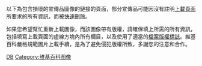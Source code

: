{{hiddencat}}
{{Empty category}}
以下為包含損壞的宣傳品圖像的鏈接的頁面，部分宣傳品可能因沒有註明[[Special:上传文件|上載頁面]]所要求的所有資訊，而被[[Wikipedia:快速删除|快速刪除]]。

如果您希望幫忙重新上載圖像，而該圖像帶有版權，請確保填上所需的所有資訊，包括填寫上載頁面的虛線方塊內所有欄目，以及使用了適當的[[Wikipedia:图像版权标志|檔案版權標誌]]。維基百科嚴格規範圖片上載手續，是為了避免侵犯版權所致，多謝您的注意和合作。

[[Category:维基百科条目清理‎|DB]]
[[Category:维基百科图像|Category:维基百科图像]]